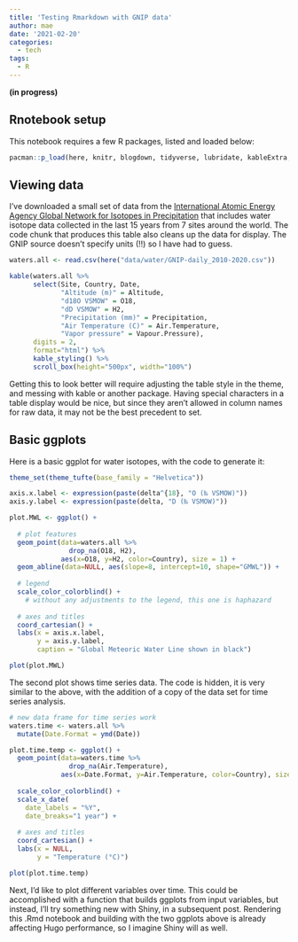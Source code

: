 ```yaml
---
title: 'Testing Rmarkdown with GNIP data'
author: mae
date: '2021-02-20'
categories:
  - tech
tags:
  - R
---
```


**(in progress)**

## Rnotebook setup

This notebook requires a few R packages, listed and loaded below:

```r
pacman::p_load(here, knitr, blogdown, tidyverse, lubridate, kableExtra, ggthemes)
```

## Viewing data

I've downloaded a small set of data from the [International Atomic Energy Agency Global Network for Isotopes in Precipitation](https://nucleus.iaea.org/wiser) that includes water isotope data collected in the last 15 years from 7 sites around the world. The code chunk that produces this table also cleans up the data for display. The GNIP source doesn't specify units (!!) so I have had to guess.

```r

waters.all <- read.csv(here("data/water/GNIP-daily_2010-2020.csv"))

kable(waters.all %>%
      select(Site, Country, Date, 
             "Altitude (m)" = Altitude, 
             "d18O VSMOW" = O18, 
             "dD VSMOW" = H2, 
             "Precipitation (mm)" = Precipitation, 
             "Air Temperature (C)" = Air.Temperature, 
             "Vapor pressure" = Vapour.Pressure),
      digits = 2,
      format="html") %>%
      kable_styling() %>%
      scroll_box(height="500px", width="100%") 

```

Getting this to look better will require adjusting the table style in the theme, and messing with kable or another package. Having special characters in a table display would be nice, but since they aren't allowed in column names for raw data, it may not be the best precedent to set.

## Basic ggplots

Here is a basic ggplot for water isotopes, with the code to generate it:

```r

theme_set(theme_tufte(base_family = "Helvetica"))

axis.x.label <- expression(paste(delta^{18}, "O (‰ VSMOW)"))
axis.y.label <- expression(paste(delta, "D (‰ VSMOW)"))

plot.MWL <- ggplot() +
  
  # plot features
  geom_point(data=waters.all %>%
               drop_na(O18, H2), 
             aes(x=O18, y=H2, color=Country), size = 1) +
  geom_abline(data=NULL, aes(slope=8, intercept=10, shape="GMWL")) +
  
  # legend 
  scale_color_colorblind() + 
    # without any adjustments to the legend, this one is haphazard 
  
  # axes and titles
  coord_cartesian() + 
  labs(x = axis.x.label, 
       y = axis.y.label,
       caption = "Global Meteoric Water Line shown in black")

plot(plot.MWL)

```

The second plot shows time series data. The code is hidden, it is very similar to the above, with the addition of a copy of the data set for time series analysis. 

```r

# new data frame for time series work 
waters.time <- waters.all %>%
  mutate(Date.Format = ymd(Date))

plot.time.temp <- ggplot() +
  geom_point(data=waters.time %>%
               drop_na(Air.Temperature), 
             aes(x=Date.Format, y=Air.Temperature, color=Country), size=1) +
  
  scale_color_colorblind() +
  scale_x_date(
    date_labels = "%Y",
    date_breaks="1 year") +
  
  # axes and titles
  coord_cartesian() + 
  labs(x = NULL,
       y = "Temperature (°C)")

plot(plot.time.temp)

```

Next, I'd like to plot different variables over time. This could be accomplished with a function that builds ggplots from input variables, but instead, I'll try something new with Shiny, in a subsequent post. Rendering this .Rmd notebook and building with the two ggplots above is already affecting Hugo performance, so I imagine Shiny will as well. 


